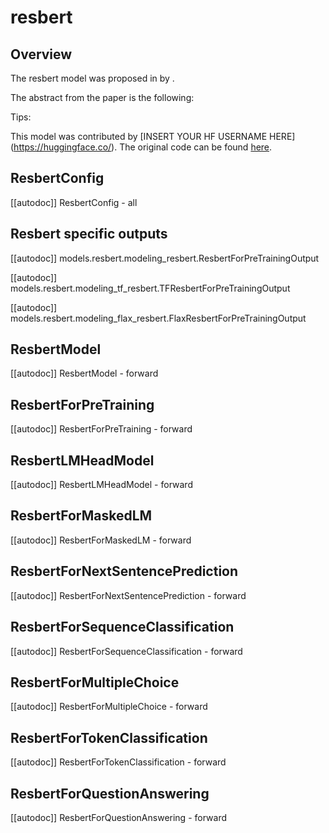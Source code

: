 <!--Copyright 2022 The HuggingFace Team. All rights reserved.

Licensed under the Apache License, Version 2.0 (the "License"); you may not use this file except in compliance with
the License. You may obtain a copy of the License at

http://www.apache.org/licenses/LICENSE-2.0

Unless required by applicable law or agreed to in writing, software distributed under the License is distributed on
an "AS IS" BASIS, WITHOUT WARRANTIES OR CONDITIONS OF ANY KIND, either express or implied. See the License for the
specific language governing permissions and limitations under the License.
-->

# resbert

## Overview

The resbert model was proposed in [<INSERT PAPER NAME HERE>](<INSERT PAPER LINK HERE>) by <INSERT AUTHORS HERE>.
<INSERT SHORT SUMMARY HERE>

The abstract from the paper is the following:

*<INSERT PAPER ABSTRACT HERE>*

Tips:

<INSERT TIPS ABOUT MODEL HERE>

This model was contributed by [INSERT YOUR HF USERNAME HERE](https://huggingface.co/<INSERT YOUR HF USERNAME HERE>).
The original code can be found [here](<INSERT LINK TO GITHUB REPO HERE>).


## ResbertConfig

[[autodoc]] ResbertConfig
    - all

## Resbert specific outputs

[[autodoc]] models.resbert.modeling_resbert.ResbertForPreTrainingOutput

[[autodoc]] models.resbert.modeling_tf_resbert.TFResbertForPreTrainingOutput

[[autodoc]] models.resbert.modeling_flax_resbert.FlaxResbertForPreTrainingOutput

## ResbertModel

[[autodoc]] ResbertModel
    - forward

## ResbertForPreTraining

[[autodoc]] ResbertForPreTraining
    - forward

## ResbertLMHeadModel

[[autodoc]] ResbertLMHeadModel
    - forward

## ResbertForMaskedLM

[[autodoc]] ResbertForMaskedLM
    - forward

## ResbertForNextSentencePrediction

[[autodoc]] ResbertForNextSentencePrediction
    - forward

## ResbertForSequenceClassification

[[autodoc]] ResbertForSequenceClassification
    - forward

## ResbertForMultipleChoice

[[autodoc]] ResbertForMultipleChoice
    - forward

## ResbertForTokenClassification

[[autodoc]] ResbertForTokenClassification
    - forward

## ResbertForQuestionAnswering

[[autodoc]] ResbertForQuestionAnswering
    - forward
